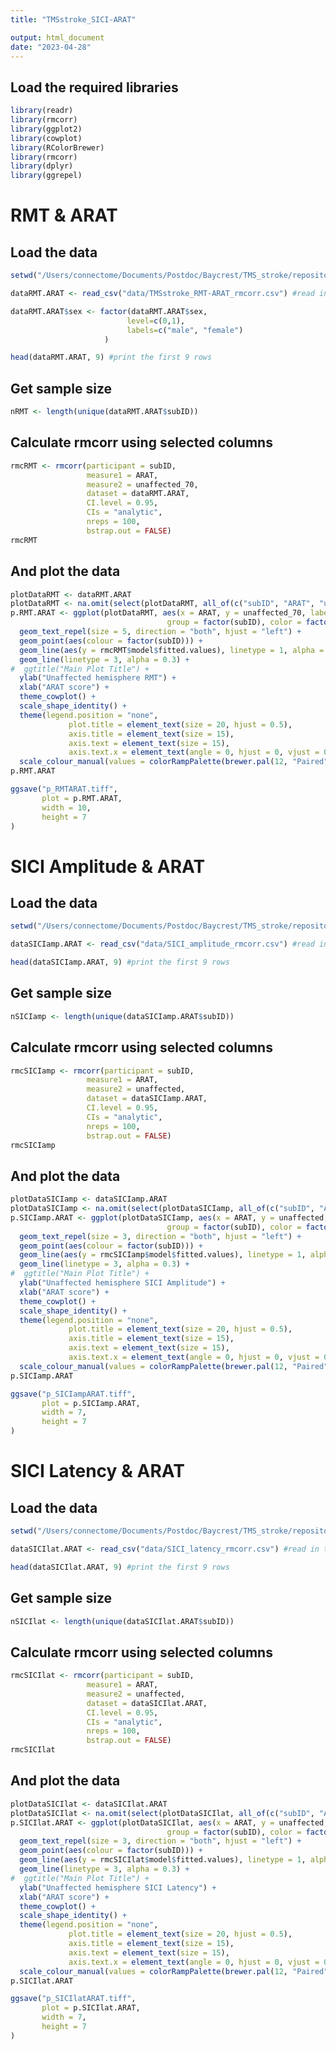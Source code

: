 ```yaml
---
title: "TMSstroke_SICI-ARAT"

output: html_document
date: "2023-04-28"
---
```


## Load the required libraries
```r
library(readr)
library(rmcorr) 
library(ggplot2) 
library(cowplot) 
library(RColorBrewer) 
library(rmcorr)
library(dplyr)
library(ggrepel)
```

# RMT & ARAT 

## Load the data
```r
setwd("/Users/connectome/Documents/Postdoc/Baycrest/TMS_stroke/repositories")

dataRMT.ARAT <- read_csv("data/TMSstroke_RMT-ARAT_rmcorr.csv") #read in the raw data files

dataRMT.ARAT$sex <- factor(dataRMT.ARAT$sex,
                          level=c(0,1),
                          labels=c("male", "female")
                     ) 

head(dataRMT.ARAT, 9) #print the first 9 rows
```

## Get sample size
```r
nRMT <- length(unique(dataRMT.ARAT$subID))
```

## Calculate rmcorr using selected columns
```r
rmcRMT <- rmcorr(participant = subID,
                 measure1 = ARAT,
                 measure2 = unaffected_70,
                 dataset = dataRMT.ARAT,
                 CI.level = 0.95,
                 CIs = "analytic",
                 nreps = 100,
                 bstrap.out = FALSE)
rmcRMT
```

## And plot the data
```r
plotDataRMT <- dataRMT.ARAT
plotDataRMT <- na.omit(select(plotDataRMT, all_of(c("subID", "ARAT", "unaffected_70", "timepoint")))) 
p.RMT.ARAT <- ggplot(plotDataRMT, aes(x = ARAT, y = unaffected_70, label = timepoint, 
                                   group = factor(subID), color = factor(subID))) +
  geom_text_repel(size = 5, direction = "both", hjust = "left") +
  geom_point(aes(colour = factor(subID))) +
  geom_line(aes(y = rmcRMT$model$fitted.values), linetype = 1, alpha = 0.6) +
  geom_line(linetype = 3, alpha = 0.3) +
#  ggtitle("Main Plot Title") +
  ylab("Unaffected hemisphere RMT") +
  xlab("ARAT score") +
  theme_cowplot() +
  scale_shape_identity() +
  theme(legend.position = "none",
             plot.title = element_text(size = 20, hjust = 0.5),
             axis.title = element_text(size = 15),
             axis.text = element_text(size = 15),
             axis.text.x = element_text(angle = 0, hjust = 0, vjust = 0)) +
  scale_colour_manual(values = colorRampPalette(brewer.pal(12, "Paired"))(nRMT))
p.RMT.ARAT

ggsave("p_RMTARAT.tiff", 
       plot = p.RMT.ARAT,
       width = 10,
       height = 7
)
```

# SICI Amplitude & ARAT 

## Load the data
```r
setwd("/Users/connectome/Documents/Postdoc/Baycrest/TMS_stroke/repositories")

dataSICIamp.ARAT <- read_csv("data/SICI_amplitude_rmcorr.csv") #read in the raw data files

head(dataSICIamp.ARAT, 9) #print the first 9 rows
```

## Get sample size
```r
nSICIamp <- length(unique(dataSICIamp.ARAT$subID))
```

## Calculate rmcorr using selected columns
```r
rmcSICIamp <- rmcorr(participant = subID,
                 measure1 = ARAT,
                 measure2 = unaffected,
                 dataset = dataSICIamp.ARAT,
                 CI.level = 0.95,
                 CIs = "analytic",
                 nreps = 100,
                 bstrap.out = FALSE)
rmcSICIamp
```

## And plot the data
```r
plotDataSICIamp <- dataSICIamp.ARAT
plotDataSICIamp <- na.omit(select(plotDataSICIamp, all_of(c("subID", "ARAT", "unaffected", "timepoint")))) 
p.SICIamp.ARAT <- ggplot(plotDataSICIamp, aes(x = ARAT, y = unaffected, label = timepoint, 
                                   group = factor(subID), color = factor(subID))) +
  geom_text_repel(size = 3, direction = "both", hjust = "left") +
  geom_point(aes(colour = factor(subID))) +
  geom_line(aes(y = rmcSICIamp$model$fitted.values), linetype = 1, alpha = 0.6) +
  geom_line(linetype = 3, alpha = 0.3) +
#  ggtitle("Main Plot Title") +
  ylab("Unaffected hemisphere SICI Amplitude") +
  xlab("ARAT score") +
  theme_cowplot() +
  scale_shape_identity() +
  theme(legend.position = "none",
             plot.title = element_text(size = 20, hjust = 0.5),
             axis.title = element_text(size = 15),
             axis.text = element_text(size = 15),
             axis.text.x = element_text(angle = 0, hjust = 0, vjust = 0)) +
  scale_colour_manual(values = colorRampPalette(brewer.pal(12, "Paired"))(nSICIamp))
p.SICIamp.ARAT

ggsave("p_SICIampARAT.tiff", 
       plot = p.SICIamp.ARAT,
       width = 7,
       height = 7
)
```

# SICI Latency & ARAT 

## Load the data
```r
setwd("/Users/connectome/Documents/Postdoc/Baycrest/TMS_stroke/repositories")

dataSICIlat.ARAT <- read_csv("data/SICI_latency_rmcorr.csv") #read in the raw data files

head(dataSICIlat.ARAT, 9) #print the first 9 rows
```

## Get sample size
```r
nSICIlat <- length(unique(dataSICIlat.ARAT$subID))
```

## Calculate rmcorr using selected columns
```r
rmcSICIlat <- rmcorr(participant = subID,
                 measure1 = ARAT,
                 measure2 = unaffected,
                 dataset = dataSICIlat.ARAT,
                 CI.level = 0.95,
                 CIs = "analytic",
                 nreps = 100,
                 bstrap.out = FALSE)
rmcSICIlat
```

## And plot the data
```r
plotDataSICIlat <- dataSICIlat.ARAT
plotDataSICIlat <- na.omit(select(plotDataSICIlat, all_of(c("subID", "ARAT", "unaffected", "timepoint")))) 
p.SICIlat.ARAT <- ggplot(plotDataSICIlat, aes(x = ARAT, y = unaffected, label = timepoint, 
                                   group = factor(subID), color = factor(subID))) +
  geom_text_repel(size = 3, direction = "both", hjust = "left") +
  geom_point(aes(colour = factor(subID))) +
  geom_line(aes(y = rmcSICIlat$model$fitted.values), linetype = 1, alpha = 0.6) +
  geom_line(linetype = 3, alpha = 0.3) +
#  ggtitle("Main Plot Title") +
  ylab("Unaffected hemisphere SICI Latency") +
  xlab("ARAT score") +
  theme_cowplot() +
  scale_shape_identity() +
  theme(legend.position = "none",
             plot.title = element_text(size = 20, hjust = 0.5),
             axis.title = element_text(size = 15),
             axis.text = element_text(size = 15),
             axis.text.x = element_text(angle = 0, hjust = 0, vjust = 0)) +
  scale_colour_manual(values = colorRampPalette(brewer.pal(12, "Paired"))(nSICIlat))
p.SICIlat.ARAT

ggsave("p_SICIlatARAT.tiff", 
       plot = p.SICIlat.ARAT,
       width = 7,
       height = 7
)
```
